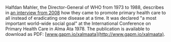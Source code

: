 Halfdan Mahler, the Director-General of WHO from 1973 to 1988, describes in [an interview from 2008](http://www.who.int/bulletin/volumes/86/10/08-041008/en/) how they came to promote primary health care to all instead of eradicating one disease at a time. It was declared "a most important world-wide social goal" at the International Conference on Primary Health Care in Alma Ata 1978. The publication is available to download as PDF: [www.gapm.io/xalmaata](http://www.gapm.io/xalmaata).